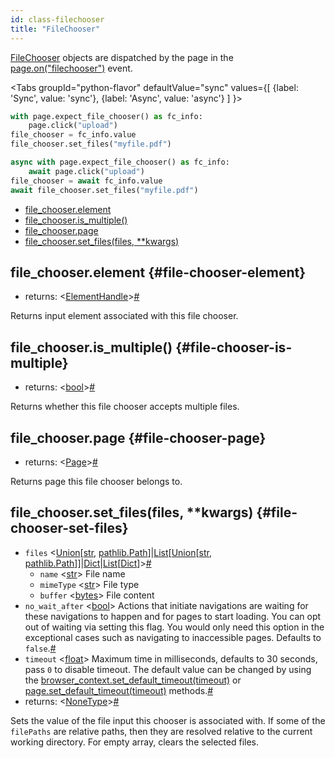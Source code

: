 ```yaml
---
id: class-filechooser
title: "FileChooser"
---
```


[FileChooser] objects are dispatched by the page in the [page.on("filechooser")](./api/class-page.mdx#page-event-file-chooser) event.

<Tabs
  groupId="python-flavor"
  defaultValue="sync"
  values={[
    {label: 'Sync', value: 'sync'},
    {label: 'Async', value: 'async'}
  ]
}>
<TabItem value="sync">

```py
with page.expect_file_chooser() as fc_info:
    page.click("upload")
file_chooser = fc_info.value
file_chooser.set_files("myfile.pdf")
```

</TabItem>
<TabItem value="async">

```py
async with page.expect_file_chooser() as fc_info:
    await page.click("upload")
file_chooser = await fc_info.value
await file_chooser.set_files("myfile.pdf")
```

</TabItem>
</Tabs>


- [file_chooser.element](./api/class-filechooser.mdx#file-chooser-element)
- [file_chooser.is_multiple()](./api/class-filechooser.mdx#file-chooser-is-multiple)
- [file_chooser.page](./api/class-filechooser.mdx#file-chooser-page)
- [file_chooser.set_files(files, **kwargs)](./api/class-filechooser.mdx#file-chooser-set-files)

## file_chooser.element {#file-chooser-element}
- returns:<a aria-hidden="true" tabindex="-1" class="list-anchor-link" id="file-chooser-element-return"/> &#60;[ElementHandle]&#62;<a href="#file-chooser-element-return" class="list-anchor">#</a>

Returns input element associated with this file chooser.

## file_chooser.is_multiple() {#file-chooser-is-multiple}
- returns:<a aria-hidden="true" tabindex="-1" class="list-anchor-link" id="file-chooser-is-multiple-return"/> &#60;[bool]&#62;<a href="#file-chooser-is-multiple-return" class="list-anchor">#</a>

Returns whether this file chooser accepts multiple files.

## file_chooser.page {#file-chooser-page}
- returns:<a aria-hidden="true" tabindex="-1" class="list-anchor-link" id="file-chooser-page-return"/> &#60;[Page]&#62;<a href="#file-chooser-page-return" class="list-anchor">#</a>

Returns page this file chooser belongs to.

## file_chooser.set_files(files, **kwargs) {#file-chooser-set-files}
- `files`<a aria-hidden="true" tabindex="-1" class="list-anchor-link" id="file-chooser-set-files-option-files"/> &#60;[Union]\[[str], [pathlib.Path]\]|[List]\[[Union]\[[str], [pathlib.Path]\]\]|[Dict]|[List]\[[Dict]\]&#62;<a href="#file-chooser-set-files-option-files" class="list-anchor">#</a>
  - `name` &#60;[str]&#62; File name
  - `mimeType` &#60;[str]&#62; File type
  - `buffer` &#60;[bytes]&#62; File content
- `no_wait_after`<a aria-hidden="true" tabindex="-1" class="list-anchor-link" id="file-chooser-set-files-option-no-wait-after"/> &#60;[bool]&#62; Actions that initiate navigations are waiting for these navigations to happen and for pages to start loading. You can opt out of waiting via setting this flag. You would only need this option in the exceptional cases such as navigating to inaccessible pages. Defaults to `false`.<a href="#file-chooser-set-files-option-no-wait-after" class="list-anchor">#</a>
- `timeout`<a aria-hidden="true" tabindex="-1" class="list-anchor-link" id="file-chooser-set-files-option-timeout"/> &#60;[float]&#62; Maximum time in milliseconds, defaults to 30 seconds, pass `0` to disable timeout. The default value can be changed by using the [browser_context.set_default_timeout(timeout)](./api/class-browsercontext.mdx#browser-context-set-default-timeout) or [page.set_default_timeout(timeout)](./api/class-page.mdx#page-set-default-timeout) methods.<a href="#file-chooser-set-files-option-timeout" class="list-anchor">#</a>
- returns:<a aria-hidden="true" tabindex="-1" class="list-anchor-link" id="file-chooser-set-files-return"/> &#60;[NoneType]&#62;<a href="#file-chooser-set-files-return" class="list-anchor">#</a>

Sets the value of the file input this chooser is associated with. If some of the `filePaths` are relative paths, then they are resolved relative to the current working directory. For empty array, clears the selected files.

[Accessibility]: ./api/class-accessibility.mdx "Accessibility"
[APIRequest]: ./api/class-apirequest.mdx "APIRequest"
[APIRequestContext]: ./api/class-apirequestcontext.mdx "APIRequestContext"
[APIResponse]: ./api/class-apiresponse.mdx "APIResponse"
[APIResponseAssertions]: ./test-assertions.mdx "APIResponseAssertions"
[Browser]: ./api/class-browser.mdx "Browser"
[BrowserContext]: ./api/class-browsercontext.mdx "BrowserContext"
[BrowserType]: ./api/class-browsertype.mdx "BrowserType"
[CDPSession]: ./api/class-cdpsession.mdx "CDPSession"
[ConsoleMessage]: ./api/class-consolemessage.mdx "ConsoleMessage"
[Dialog]: ./api/class-dialog.mdx "Dialog"
[Download]: ./api/class-download.mdx "Download"
[ElementHandle]: ./api/class-elementhandle.mdx "ElementHandle"
[Error]: ./api/class-error.mdx "Error"
[FileChooser]: ./api/class-filechooser.mdx "FileChooser"
[Frame]: ./api/class-frame.mdx "Frame"
[FrameLocator]: ./api/class-framelocator.mdx "FrameLocator"
[JSHandle]: ./api/class-jshandle.mdx "JSHandle"
[Keyboard]: ./api/class-keyboard.mdx "Keyboard"
[Locator]: ./api/class-locator.mdx "Locator"
[LocatorAssertions]: ./test-assertions.mdx "LocatorAssertions"
[Mouse]: ./api/class-mouse.mdx "Mouse"
[Page]: ./api/class-page.mdx "Page"
[PageAssertions]: ./test-assertions.mdx "PageAssertions"
[Playwright]: ./api/class-playwright.mdx "Playwright"
[PlaywrightAssertions]: ./test-assertions.mdx "PlaywrightAssertions"
[Request]: ./api/class-request.mdx "Request"
[Response]: ./api/class-response.mdx "Response"
[Route]: ./api/class-route.mdx "Route"
[Selectors]: ./api/class-selectors.mdx "Selectors"
[TimeoutError]: ./api/class-timeouterror.mdx "TimeoutError"
[Touchscreen]: ./api/class-touchscreen.mdx "Touchscreen"
[Tracing]: ./api/class-tracing.mdx "Tracing"
[Video]: ./api/class-video.mdx "Video"
[WebSocket]: ./api/class-websocket.mdx "WebSocket"
[Worker]: ./api/class-worker.mdx "Worker"
[Element]: https://developer.mozilla.org/en-US/docs/Web/API/element "Element"
[EvaluationArgument]: ./evaluating.mdx#evaluation-argument "EvaluationArgument"
[Promise]: https://developer.mozilla.org/en-US/docs/Web/JavaScript/Reference/Global_Objects/Promise "Promise"
[iterator]: https://developer.mozilla.org/en-US/docs/Web/JavaScript/Reference/Iteration_protocols "Iterator"
[origin]: https://developer.mozilla.org/en-US/docs/Glossary/Origin "Origin"
[selector]: https://developer.mozilla.org/en-US/docs/Web/CSS/CSS_Selectors "selector"
[Serializable]: https://developer.mozilla.org/en-US/docs/Web/JavaScript/Reference/Global_Objects/JSON/stringify#Description "Serializable"
[UIEvent.detail]: https://developer.mozilla.org/en-US/docs/Web/API/UIEvent/detail "UIEvent.detail"
[UnixTime]: https://en.wikipedia.org/wiki/Unix_time "Unix Time"
[xpath]: https://developer.mozilla.org/en-US/docs/Web/XPath "xpath"

[Any]: https://docs.python.org/3/library/typing.html#typing.Any "Any"
[bool]: https://docs.python.org/3/library/stdtypes.html "bool"
[bytes]: https://docs.python.org/3/library/stdtypes.html#bytes "bytes"
[Callable]: https://docs.python.org/3/library/typing.html#typing.Callable "Callable"
[EventContextManager]: https://docs.python.org/3/reference/datamodel.html#context-managers "Event context manager"
[EventEmitter]: https://pyee.readthedocs.io/en/latest/#pyee.BaseEventEmitter "EventEmitter"
[Exception]: https://docs.python.org/3/library/exceptions.html#Exception "Exception"
[Dict]: https://docs.python.org/3/library/typing.html#typing.Dict "Dict"
[float]: https://docs.python.org/3/library/stdtypes.html#numeric-types-int-float-complex "float"
[int]: https://docs.python.org/3/library/stdtypes.html#numeric-types-int-float-complex "int"
[List]: https://docs.python.org/3/library/typing.html#typing.List "List"
[NoneType]: https://docs.python.org/3/library/constants.html#None "None"
[Pattern]: https://docs.python.org/3/library/re.html "Pattern"
[URL]: https://en.wikipedia.org/wiki/URL "URL"
[pathlib.Path]: https://realpython.com/python-pathlib/ "pathlib.Path"
[str]: https://docs.python.org/3/library/stdtypes.html#text-sequence-type-str "str"
[Union]: https://docs.python.org/3/library/typing.html#typing.Union "Union"

[all available image tags]: https://mcr.microsoft.com/v2/playwright/tags/list "all available image tags"
[Docker Hub]: https://hub.docker.com/_/microsoft-playwright "Docker Hub"
[Dockerfile.focal]: https://github.com/microsoft/playwright/blob/master/utils/docker/Dockerfile.focal "Dockerfile.focal"
